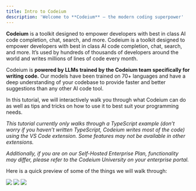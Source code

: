 ```yaml
---
title: Intro to Codeium
description: 'Welcome to **Codeium** — the modern coding superpower'
---
```

**Codeium** is a toolkit designed to empower developers with best in class AI code completion, chat, search, and more. Codeium is a toolkit designed to empower developers with best in class AI code completion, chat, search, and more. It’s used by hundreds of thousands of developers around the world and writes millions of lines of code every month.

Codeium is **powered by LLMs trained by the Codeium team specifically for writing code.** Our models have been trained on 70+ languages and have a deep understanding of your codebase to provide faster and better suggestions than any other AI code tool.

In this tutorial, we will interactively walk you through what Codeium can do as well as tips and tricks on how to use it to best suit your programming needs.

_This tutorial currently only walks through a TypeScript example (don’t worry if you haven’t written TypeScript, Codeium writes most of the code) using the VS Code extension. Some features may not be available in other extensions._

_Additionally, if you are on our Self-Hosted Enterprise Plan, functionality may differ, please refer to the Codeium University on your enterprise portal._

Here is a quick preview of some of the things we will walk through:

<Frame caption = "Accelerate your development with Codeium Autocomplete">
<img src="https://exafunction.github.io/public/university_videos/autocomplete_content/acceleration2.gif"/>
</Frame>

<Frame caption = "Edit large chunks of code with Codeium Command">
<img src="https://exafunction.github.io/public/university_videos/command_content/edit.gif"/>
</Frame>

<Frame caption = "Generate doc strings with Codeium Chat">
<img src="https://exafunction.github.io/public/university_videos/chat_content/codelenses2.gif"/>
</Frame>